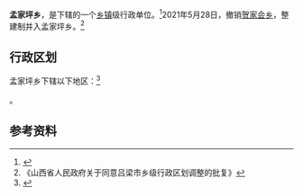 {{中国乡级行政区|14/11/23/207/000
| 政府驻地 = 孟家坪村
}}

'''孟家坪乡'''，是{{PRC admin/fullname|14/11/23/207/000|3}}下辖的一个[[乡镇|乡镇]]级行政单位。<ref>{{PRC admin/ref sgc|{{PRC admin/parent|14/11/23/207/000}}}}</ref>2021年5月28日，撤销[[贺家会乡|贺家会乡]]，整建制并入孟家坪乡。<ref>《山西省人民政府关于同意吕梁市乡级行政区划调整的批复》</ref>

== 行政区划 ==

孟家坪乡下辖以下地区：<ref>{{PRC admin/ref sgc|14/11/23/207/000}}</ref>

{{PRC admin/children|14/11/23/207/000}}。

== 参考资料 ==

{{reflist}}

{{PRC admin/navcat|14/11/23/207/000}}